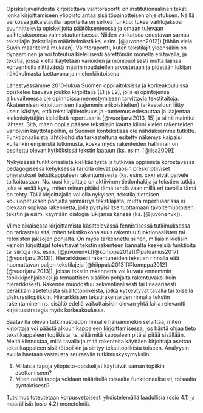 ﻿

Opiskelijavaihdosta kirjoitettava vaihtoraportti on institutionaalinen teksti, jonka kirjoittamiseen yliopisto antaa sisältöpainotteisen ohjeistuksen. Näillä verkossa julkaistavilla raporteilla on selkeä funktio: tukea vaihtojaksoa suunnittelevia opiskelijoita päätöksenteossa ja omaan tulevaan vaihtojaksoonsa valmistautumisessa. Niiden voi katsoa edustavan samaa tekstilajia (tekstilajin määritelmästä ks. esim. [@juvonen2012]) [tähän vielä Suvin määritelmä mukaan]. Vaihtoraportti, kuten tekstilajit yleensäkin on dynaaminen ja voi toteutua kielellisesti äärettömän monella eri tavalla, ja tekstiä, jossa kieltä käytetään varioiden ja monipuolisesti mutta lajinsa konventioita riittävässä määrin noudatellen arvostetaan ja pidetään lukijan näkökulmasta luettavana ja mielenkiintoisena.

Lähestyessämme 2010-lukua Suomen oppilaitoksissa ja korkeakouluissa opiskelee kasvava joukko kirjoittajia (L1 ja L2), jolla ei opintojensa alkuvaiheessa ole opinnoissa menestymiseen tarvittavia tekstitaitoja.   Akateemisen kirjoittamisen (laajemmin erikoiskielten) tarkasteluun liitty usein käsitys, että tekstilajitietoisuus ja -tuntemus edesauttaa ja laajentaa kielenkäyttäjän kielellistä repertuaaria [@vuorijarvi2013, 15] ja siinä mainitut lähteet. Sitä, miten oppija pääsee tekstilajin kautta kiinni kielen rakenteiden varioiviin käyttötapoihin, ei Suomen kontekstissa ole nähdäksemme tutkittu. Funktionaalisista lähtökohdista tarkasteltuna esitetty näkemys kaipaisi kuitenkin empiiristä tutkimusta, koska myös rakenteiden hallinnan on osoitettu olevan kytköksissä tekstin laatuun (ks. esim. [@jisa2009]]

Nykyisessä funktionaalista kielikäsitystä ja tutkivaa oppimista korostavassa pedagogisessa kehyksessä tarjolla olevat pääosin preskriptiiviset ohjeistukset tekstikappaleen rakentumisesta (ks. esim. xxx) eivät palvele tarkoitustaan. Ns. uusi kirjoittaja on aktiivinen tiedonhakija ja tekstien tutkija, joka ei enää kysy, miten minun pitäisi tämä tehdä vaan millä eri tavoilla tämä on tehty. Tällä kirjoittajalla voi olla nykyisen, tekstilajitietoisen kouluopetuksen pohjalta ymmärrys tekstilajista, mutta repertuaarissa ei olekaan sopivaa rakennetta, jolla pystyisi itse tuottamaan tavoitemuotoisen tekstin ja esim. käymään dialogia lukijansa kanssa (ks. [@juvonenvk]). 

Viime aikaisessa kirjoittamista käsittelevässä fennistisessä tutkimuksessa on tarkastelu sitä, miten tekstikokonaisuus rakentuu funktionaalisten tai retoristen jaksojen pohjalta. On myös tarkennettu siihen, millaisin kielisin keinoin kirjoittajat toteuttavat tekstin rakenteen kannalta keskeisiä funktioita tai siirtoja (ks. esim. [@juvonenvk][@komppa2012][@paldanius2017][@vuorijarvi2013]). Hierarkkisesti rakentuneiden tekstien rinnalla eää huomattavan paljon tekstilajeja [@hiippala2013][@komppa2012][@vuorijarvi2013]), joissa tekstin rakennetta voi kuvata ennemmin topiikkipohjaiseksi ja temaattisen sisällön pohjalta rakentuvaksi kuin hierarkkisesti. Rakenne muodostuu sekventiaalisesti tai lineaarisesti peräkkäin asetetuista sisältötopiikeista, jotka kytkeytyvät tavalla tai toisella diskurssitopiikkiin. Hierarkkisten tekstirakenteiden rinnalla tekstin rakentaminen ns. sisältö edellä vaikuttaisikin olevan yhtä lailla relevantti kirjoitusstrategia myös korkeakoulussa.

Saatavilla olevan tutkimustiedon rinnalle haluammekin selvittää, miten kirjoittaja voi päästä alkuun kappaleen kirjoittamisessa, jos häntä ohjaa tieto tekstikappaleen topiikista, ts. siitä mitä kappaleen pitäisi pitää sisällään. Meitä kiinnostaa, millä tavalla ja mitä rakenteita käyttäen kirjoittaja asettaa tekstikappaleen sisältötopiikin ja siirtyy tekstitopiikista toiseen. Analyysin avulla haetaan vastausta seuraaviin tutkimuskysymyksiin: 

1) Millaisia tapoja yliopisto-opiskelijat käyttävät saman topiikin asettamiseen?
2) Miten näitä tapoja voidaan määritellä toisaalta funktionaalisesti, toisaalta syntaktisesti?

Tutkimus toteutetaan korpusvetoisesti yhdistelemällä laadullisia (osio 4.1) ja määrällisiä (osio 4.2) menetelmiä. 
